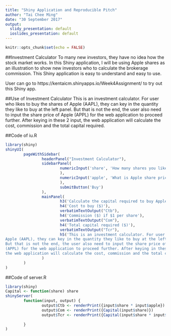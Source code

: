 ```yaml
---
title: "Shiny Application and Reproducible Pitch"
author: "Tai Chee Ming"
date: "30 September 2017"
output:
  slidy_presentation: default
  ioslides_presentation: default
---
```


```r
knitr::opts_chunk$set(echo = FALSE)
```

##Investment Calculator
To many new investors, they have no idea how the stock market works. In this Shiny application, I will be using Apple shares as an illustration to show new investors who to calculate the brokerage commission. This Shiny application is easy to understand and easy to use. 

User can go to https://kentaicm.shinyapps.io/Week4Assignment/ to try out this Shiny app.

##Use of Investment Calculator
This is an investment calculator. For user who likes to buy the shares of Apple (AAPL), they can key in the quantity they like to buy at the left panel. But that is not the end, the user also need to input the share price of Apple (APPL) for the web application to proceed further. After keying in these 2 input, the web application will calculate the cost, commission and the total capital required.

##Code of iu.R
```r
library(shiny)
shinyUI(
        pageWithSidebar(
                headerPanel("Investment Calculator"),
                sidebarPanel(
                        numericInput('share', 'How many shares you like to buy?', 10, min = 1, max = 100000000, step = 1
                        ),
                        numericInput('apple', 'What is Apple share price?', 153, min = 1, max = 12, step = 1
                        ),
                        submitButton('Buy')
                ),
                mainPanel(
                        h3('Calculate the capital required to buy Apple shares'),
                        h4('Cost to buy ($)'),
                        verbatimTextOutput("Ctb"),
                        h4('Commission ($) if $1 per share'),
                        verbatimTextOutput("Com"),
                        h4('Total capital required ($)'),
                        verbatimTextOutput("Tcr"),
                        h5('This is an investment calculator. For user who likes to buy the shares of 
Apple (AAPL), they can key in the quantity they like to buy at the left panel.
But that is not the end, the user also need to input the share price of Apple
(APPL) for the web application to proceed further. After keying in these 2 input, 
the web application will calculate the cost, commission and the total capital required.')
                )
        )
)
```

##Code of server.R
```r
library(shiny)
Capital <- function(share) share 
shinyServer(
        function(input, output) {
                output$Ctb <- renderPrint({input$share * input$apple})
                output$Com <- renderPrint({Capital(input$share)})
                output$Tcr <- renderPrint({Capital(input$share * input$apple + input$share)})
                
        }
)
```


